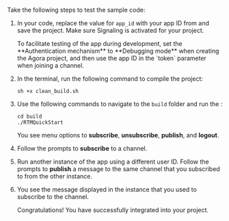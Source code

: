 <PlatformWrapper platform="linux-cpp">

Take the following steps to test the sample code:

1. In your code, replace the value for `app_id` with your app ID from <Vg k="CONSOLE" /> and save the project. Make sure Signaling is activated for your project.

    <Admonition>
    To facilitate testing of the app during development, set the **Authentication mechanism** to **Debugging mode** when creating the Agora project, and then use the app ID in the `token` parameter when joining a channel.
    </Admonition>

1. In the terminal, run the following command to compile the project:

    ```shell
    sh +x clean_build.sh
    ```

1. Use the following commands to navigate to the `build` folder and run the <Vpl k="CLIENT" />:

    ```shell
    cd build
    ./RTMQuickStart
    ```

    You see menu options to **subscribe**, **unsubscribe**, **publish**, and **logout**. 

1. Follow the prompts to **subscribe** to a channel.

1. Run another instance of the app using a different user ID. Follow the prompts to **publish** a message to the same channel that you subscribed to from the other instance.

1. You see the message displayed in the instance that you used to subscribe to the channel.

    Congratulations! You have successfully integrated <Vg k="SIG" /> into your project.

</PlatformWrapper>
